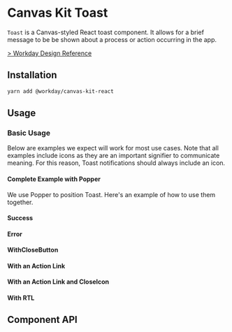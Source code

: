 

<Meta title="Components/Popups/Toast" component={Toast} />

# Canvas Kit Toast

`Toast` is a Canvas-styled React toast component. It allows for a brief message to be be shown about
a process or action occurring in the app.

[> Workday Design Reference](https://design.workday.com/components/popups/toasts)

## Installation

```sh
yarn add @workday/canvas-kit-react
```

## Usage

### Basic Usage

Below are examples we expect will work for most use cases. Note that all examples include icons as
they are an important signifier to communicate meaning. For this reason, Toast notifications should
always include an icon.

#### Complete Example with Popper

We use Popper to position Toast. Here's an example of how to use them together.

<ExampleCodeBlock code={WithPopper} />

#### Success

<ExampleCodeBlock code={Success} />

#### Error

<ExampleCodeBlock code={Error} />

#### WithCloseButton

<ExampleCodeBlock code={WithCloseButton} />

#### With an Action Link

<ExampleCodeBlock code={WithActionLink} />

#### With an Action Link and CloseIcon

<ExampleCodeBlock code={WithActionLinkAndCloseIcon} />

#### With RTL

<ExampleCodeBlock code={RTL} />

## Component API

<SymbolDoc name="Toast" fileName="/react/" />

